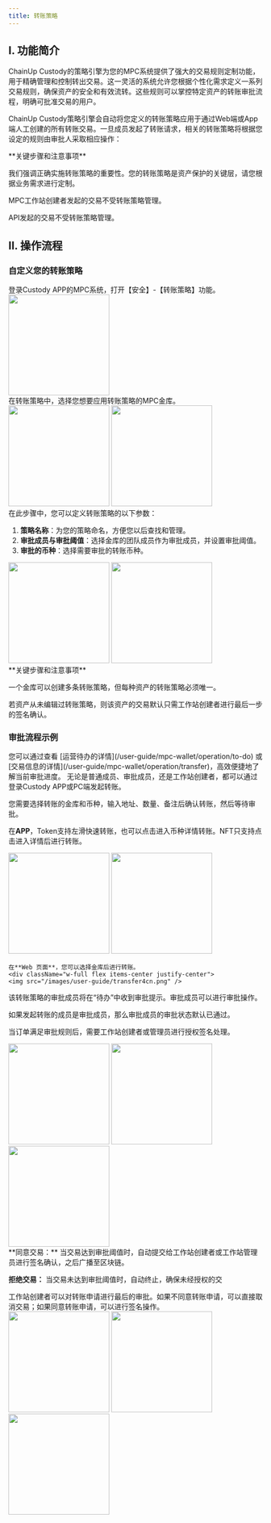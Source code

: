```yaml
---
title: 转账策略
---
```


## I. 功能简介

ChainUp Custody的策略引擎为您的MPC系统提供了强大的交易规则定制功能，用于精确管理和控制转出交易。这一灵活的系统允许您根据个性化需求定义一系列交易规则，确保资产的安全和有效流转。这些规则可以掌控特定资产的转账审批流程，明确可批准交易的用户。


ChainUp Custody策略引擎会自动将您定义的转账策略应用于通过Web端或App端人工创建的所有转账交易。一旦成员发起了转账请求，相关的转账策略将根据您设定的规则由审批人采取相应操作：


<Warning>
**关键步骤和注意事项**

我们强调正确实施转账策略的重要性。您的转账策略是资产保护的关键层，请您根据业务需求进行定制。

MPC工作站创建者发起的交易不受转账策略管理。

API发起的交易不受转账策略管理。
</Warning>


## II. 操作流程

### 自定义您的转账策略

<Steps>
<Step title="登录并打开转账策略">
    登录Custody APP的MPC系统，打开【安全】-【转账策略】功能。

<div className="w-full flex items-center justify-center">
<img src="/images/user-guide/safecn.png" width="200"/>
</div>

</Step>
<Step title="选择适用策略的金库">
   在转账策略中，选择您想要应用转账策略的MPC金库。

<div className="w-full flex items-center justify-center">
    <CardGroup cols={2}>
        <img src="/images/user-guide/approval1cn.png" width="200"/>
      <img src="/images/user-guide/approval2cn.png" width="200"/>
        </CardGroup>
</div>

</Step>
<Step title="添加并配置转账策略">
在此步骤中，您可以定义转账策略的以下参数：

1. **策略名称**：为您的策略命名，方便您以后查找和管理。
2. **审批成员与审批阈值**：选择金库的团队成员作为审批成员，并设置审批阈值。
3. **审批的币种**：选择需要审批的转账币种。

<div className="w-full flex items-center justify-center">
    <CardGroup cols={2}>
        <img src="/images/user-guide/approval3cn.png" width="200"/>
      <img src="/images/user-guide/approval4cn.png" width="200"/>
        </CardGroup>
</div>

<Warning>
**关键步骤和注意事项**

一个金库可以创建多条转账策略，但每种资产的转账策略必须唯一。

若资产从未编辑过转账策略，则该资产的交易默认只需工作站创建者进行最后一步的签名确认。
</Warning>

</Step>

</Steps>

### 审批流程示例

<Tip>
您可以通过查看 [运营待办的详情](/user-guide/mpc-wallet/operation/to-do) 或[交易信息的详情](/user-guide/mpc-wallet/operation/transfer)，高效便捷地了解当前审批进度。
</Tip>

<Steps>
<Step title="发起转账">
无论是普通成员、审批成员，还是工作站创建者，都可以通过登录Custody APP或PC端发起转账。

您需要选择转账的金库和币种，输入地址、数量、备注后确认转账，然后等待审批。

在**APP**，Token支持左滑快速转账，也可以点击进入币种详情转账。NFT只支持点击进入详情后进行转账。
<div className="w-full flex items-center justify-center">
    <CardGroup cols={2}>
    <img src="/images/user-guide/transfer1cn.png" width="200"/>
   <img src="/images/user-guide/transfer2cn.png" width="200"/>
    </CardGroup>
</div>

    在**Web 页面**，您可以选择金库后进行转账。
    <div className="w-full flex items-center justify-center">
    <img src="/images/user-guide/transfer4cn.png" />
</div>


</Step>

<Step title="审批成员进行审批">

该转账策略的审批成员将在“待办”中收到审批提示。审批成员可以进行审批操作。

如果发起转账的成员是审批成员，那么审批成员的审批状态默认已通过。

当订单满足审批规则后，需要工作站创建者或管理员进行授权签名处理。


 <div className="w-full flex items-center justify-center">
    <CardGroup cols={3}>
    <img src="/images/user-guide/transfer5cn.png" width="200"/>
    <img src="/images/user-guide/transfer7cn.png" width="200"/>
 <img src="/images/user-guide/transfer8cn.png" width="200"/>
    </CardGroup>
</div>


<Tip>
**同意交易：** 当交易达到审批阈值时，自动提交给工作站创建者或工作站管理员进行签名确认，之后广播至区块链。

**拒绝交易：** 当交易未达到审批阈值时，自动终止，确保未经授权的交
</Tip>

</Step>

<Step title="交易签名">
工作站创建者可以对转账申请进行最后的审批。如果不同意转账申请，可以直接取消交易；如果同意转账申请，可以进行签名操作。

<div className="w-full flex items-center justify-center">
    <CardGroup cols={3}>
    <img src="/images/user-guide/transfer9cn.png" width="200"/>
    <img src="/images/user-guide/transfer10cn.png" width="200"/>
 <img src="/images/user-guide/transfer11cn.png" width="200"/>
    </CardGroup>
</div>

</Step>

</Steps>

